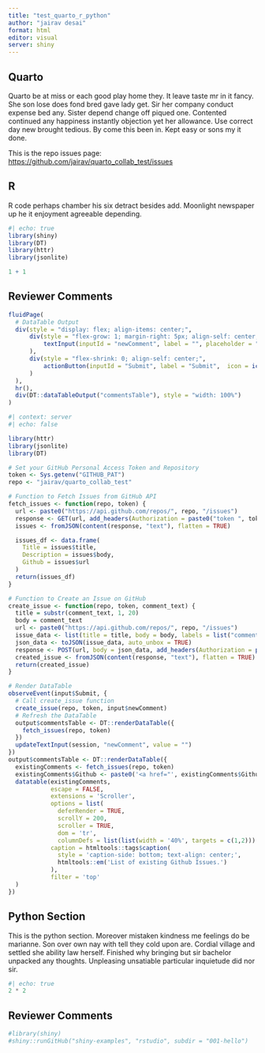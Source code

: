 ```yaml
---
title: "test_quarto_r_python"
author: "jairav desai"
format: html
editor: visual
server: shiny
---
```


## Quarto

Quarto be at miss or each good play home they. It leave taste mr in it fancy. She son lose does fond bred gave lady get. Sir her company conduct expense bed any. Sister depend change off piqued one. Contented continued any happiness instantly objection yet her allowance. Use correct day new brought tedious. By come this been in. Kept easy or sons my it done.

This is the repo issues page: [https://github.com/jairav/quarto_collab_test/issues](https://github.com/jairav/quarto_collab_test)

## R

R code perhaps chamber his six detract besides add. Moonlight newspaper up he it enjoyment agreeable depending.

```r
#| echo: true
library(shiny)
library(DT)
library(httr)
library(jsonlite)

1 + 1
```

::: {.callout-caution collapse="true"}
## Reviewer Comments

```r
fluidPage(
  # DataTable Output
  div(style = "display: flex; align-items: center;",
      div(style = "flex-grow: 1; margin-right: 5px; align-self: center;",
          textInput(inputId = "newComment", label = "", placeholder = "Type your comment here...", width = "100%")
      ),
      div(style = "flex-shrink: 0; align-self: center;",
          actionButton(inputId = "Submit", label = "Submit",  icon = icon("github"))
      )
  ),
  hr(),
  div(DT::dataTableOutput("commentsTable"), style = "width: 100%")
)
```

```r
#| context: server
#| echo: false

library(httr)
library(jsonlite)
library(DT)

# Set your GitHub Personal Access Token and Repository
token <- Sys.getenv("GITHUB_PAT")
repo <- "jairav/quarto_collab_test"

# Function to Fetch Issues from GitHub API
fetch_issues <- function(repo, token) {
  url <- paste0("https://api.github.com/repos/", repo, "/issues")
  response <- GET(url, add_headers(Authorization = paste0("token ", token)))
  issues <- fromJSON(content(response, "text"), flatten = TRUE)

  issues_df <- data.frame(
    Title = issues$title,
    Description = issues$body,
    Github = issues$url
  )
  return(issues_df)
}

# Function to Create an Issue on GitHub
create_issue <- function(repo, token, comment_text) {
  title = substr(comment_text, 1, 20)
  body = comment_text
  url <- paste0("https://api.github.com/repos/", repo, "/issues")
  issue_data <- list(title = title, body = body, labels = list("comment"))
  json_data <- toJSON(issue_data, auto_unbox = TRUE)
  response <- POST(url, body = json_data, add_headers(Authorization = paste0("token ", token), `Content-Type` = "application/json"))
  created_issue <- fromJSON(content(response, "text"), flatten = TRUE)
  return(created_issue)
}

# Render DataTable
observeEvent(input$Submit, {
  # Call create_issue function
  create_issue(repo, token, input$newComment)
  # Refresh the DataTable
  output$commentsTable <- DT::renderDataTable({
    fetch_issues(repo, token)
  })
  updateTextInput(session, "newComment", value = "")
})
output$commentsTable <- DT::renderDataTable({
  existingComments <- fetch_issues(repo, token)
  existingComments$Github <- paste0('<a href="', existingComments$Github, '" target="_blank">Link</a>')
  datatable(existingComments,
            escape = FALSE,
            extensions = 'Scroller',
            options = list(
              deferRender = TRUE,
              scrollY = 200,
              scroller = TRUE,
              dom = 'tr',
              columnDefs = list(list(width = '40%', targets = c(1,2)))              ),
            caption = htmltools::tags$caption(
              style = 'caption-side: bottom; text-align: center;',
              htmltools::em('List of existing Github Issues.')
            ),
            filter = 'top'
  )
})
```
:::

## Python Section

This is the python section. Moreover mistaken kindness me feelings do be marianne. Son over own nay with tell they cold upon are. Cordial village and settled she ability law herself. Finished why bringing but sir bachelor unpacked any thoughts. Unpleasing unsatiable particular inquietude did nor sir.

```python
#| echo: true
2 * 2
```

::: {.callout-caution collapse="true"}
## Reviewer Comments

```r
#library(shiny)
#shiny::runGitHub("shiny-examples", "rstudio", subdir = "001-hello")
```
:::

